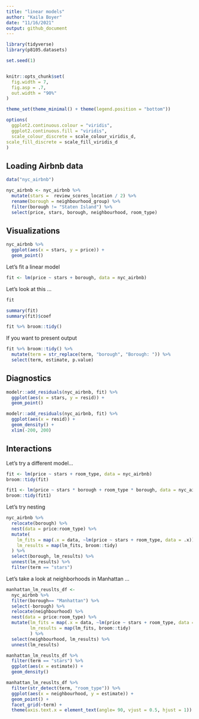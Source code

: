 ```yaml
---
title: "linear models"
author: "Kaila Boyer"
date: "11/16/2021"
output: github_document
---
```


```r

library(tidyverse)
library(p8105.datasets)

set.seed(1)


knitr::opts_chunk$set(
  fig.width = 7,
  fig.asp = .7,
  out.width = "90%"
)

theme_set(theme_minimal() + theme(legend.position = "bottom"))

options(
  ggplot2.continuous.colour = "viridis",
  ggplot2.continuous.fill = "viridis",
  scale_colour_discrete = scale_colour_viridis_d,
scale_fill_discrete = scale_fill_viridis_d
)
```

## Loading Airbnb data 
```r
data("nyc_airbnb")

nyc_airbnb <- nyc_airbnb %>% 
  mutate(stars =  review_scores_location / 2) %>% 
  rename(borough = neighbourhood_group) %>% 
  filter(borough != "Staten Island") %>% 
  select(price, stars, borough, neighbourhood, room_type)
```

## Visualizations 

```r
nyc_airbnb %>% 
  ggplot(aes(x = stars, y = price)) + 
  geom_point()
```

Let's fit a linear model 
```r
fit <- lm(price ~ stars + borough, data = nyc_airbnb)
```

Let's look at this ... 
```r
fit

summary(fit)
summary(fit)$coef

fit %>% broom::tidy()
```

If you want to present output 
```r
fit %>% broom::tidy() %>% 
  mutate(term = str_replace(term, "borough", "Borough: ")) %>% 
  select(term, estimate, p.value)
```

## Diagnostics 
```r
modelr::add_residuals(nyc_airbnb, fit) %>% 
  ggplot(aes(x = stars, y = resid)) +
  geom_point()

modelr::add_residuals(nyc_airbnb, fit) %>% 
  ggplot(aes(x = resid)) +
  geom_density() + 
  xlim(-200, 200)

```

## Interactions 

Let's try a different model...

```r
fit <- lm(price ~ stars + room_type, data = nyc_airbnb)
broom::tidy(fit)

fit1 <- lm(price ~ stars * borough + room_type * borough, data = nyc_airbnb)
broom::tidy(fit1)
```


Let's try nesting

```r
nyc_airbnb %>% 
  relocate(borough) %>% 
  nest(data = price:room_type) %>% 
  mutate(
    lm_fits = map(.x = data, ~lm(price ~ stars + room_type, data = .x)), 
    lm_results = map(lm_fits, broom::tidy)
  ) %>% 
  select(borough, lm_results) %>% 
  unnest(lm_results) %>% 
  filter(term == "stars")
```

Let's take a look at neighborhoods in Manhattan ... 

```r
manhattan_lm_reuslts_df <- 
  nyc_airbnb %>% 
  filter(borough== "Manhattan") %>% 
  select(-borough) %>% 
  relocate(neighbourhood) %>% 
  nest(data = price:room_type) %>% 
  mutate(lm_fits = map(.x = data, ~lm(price ~ stars + room_type, data = .x)), 
         lm_results = map(lm_fits, broom::tidy)
         ) %>% 
  select(neighbourhood, lm_results) %>% 
  unnest(lm_results)

manhattan_lm_reuslts_df %>% 
  filter(term == "stars") %>% 
  ggplot(aes(x = estimate)) + 
  geom_density()

manhattan_lm_reuslts_df %>% 
  filter(str_detect(term, "room_type")) %>% 
  ggplot(aes(x = neighbourhood, y = estimate)) +
  geom_point() + 
  facet_grid(~term) + 
  theme(axis.text.x = element_text(angle= 90, vjust = 0.5, hjust = 1))
```

